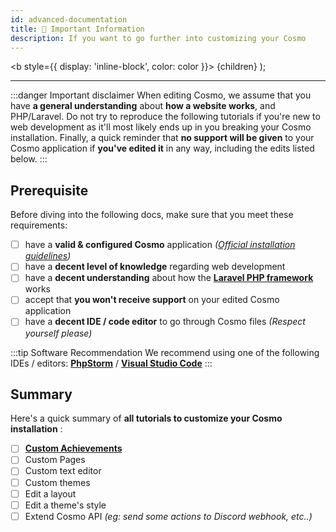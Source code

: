 ```yaml
---
id: advanced-documentation
title: 📖 Important Information
description: If you want to go further into customizing your Cosmo
---
```

  <b style={{ display: 'inline-block', color: color }}> {children} </b>
);

***

:::danger Important disclaimer
When editing Cosmo, we assume that you have **a general understanding** about **how a website works**, and PHP/Laravel. <Highlight color="#D33D3D">Do not try to reproduce the following tutorials if you're new to web development as it'll most likely ends up in you breaking your Cosmo installation.</Highlight>
Finally, a quick reminder that **no support will be given** to your Cosmo application if **you've edited it** in any way, including the edits listed below.
:::

## Prerequisite
Before diving into the following docs, make sure that <Highlight color="#25c2a0">you meet these requirements:</Highlight>
* [ ] have a **valid & configured Cosmo** application *([Official installation guidelines](../installation/cosmo))*
* [ ] have a **decent level of knowledge** regarding web development
* [ ] have a **decent understanding** about how the **[Laravel PHP framework](https://laravel.com/docs/8.x/readme)** works
* [ ] accept that **you won't receive support** on your edited Cosmo application
* [ ] have a **decent IDE / code editor** to go through Cosmo files *(Respect yourself please)*

:::tip Software Recommendation
We recommend using one of the following IDEs / editors: **[PhpStorm](https://www.jetbrains.com/phpstorm/)** / **[Visual Studio Code](https://code.visualstudio.com/)**
:::

## Summary
Here's a quick summary of **all tutorials to customize your Cosmo installation** :
* [ ] **[Custom Achievements](custom-achievements)**
* [ ] Custom Pages
* [ ] Custom text editor
* [ ] Custom themes
* [ ] Edit a layout
* [ ] Edit a theme's style
* [ ] Extend Cosmo API *(eg: send some actions to Discord webhook, etc..)*
